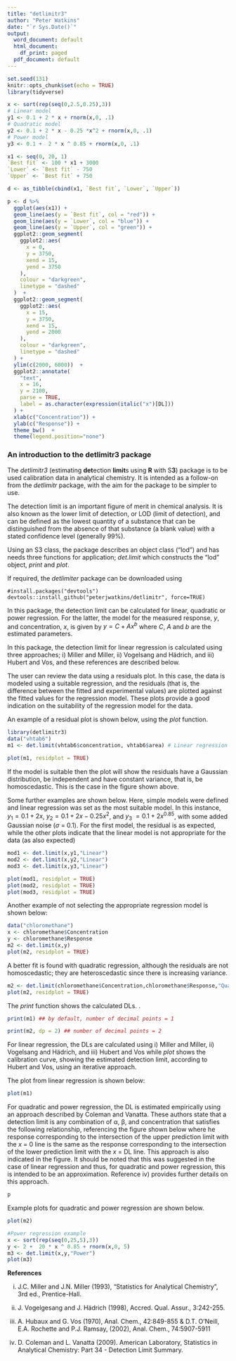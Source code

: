 ```yaml
---
title: "detlimitr3"
author: "Peter Watkins"
date: "`r Sys.Date()`"
output:
  word_document: default
  html_document:
    df_print: paged
  pdf_document: default
---
```


```r
set.seed(131)
knitr::opts_chunk$set(echo = TRUE)
library(tidyverse)

x <- sort(rep(seq(0,2.5,0.25),3))
# Linear model
y1 <- 0.1 + 2 * x + rnorm(x,0, .1)
# Quadratic model
y2 <- 0.1 + 2 * x - 0.25 *x^2 + rnorm(x,0, .1)
# Power model
y3 <- 0.1 +  2 * x ^ 0.85 + rnorm(x,0, .1)

x1 <- seq(0, 20, 1)
`Best fit` <- 100 * x1 + 3000
`Lower` <- `Best fit` - 750
`Upper` <- `Best fit` + 750

d <- as_tibble(cbind(x1, `Best fit`, `Lower`, `Upper`))

p <- d %>%
  ggplot(aes(x1)) +
  geom_line(aes(y = `Best fit`, col = "red")) +
  geom_line(aes(y = `Lower`, col = "blue")) +
  geom_line(aes(y = `Upper`, col = "green")) +
  ggplot2::geom_segment(
    ggplot2::aes(
      x = 0,
      y = 3750,
      xend = 15,
      yend = 3750
    ),
    colour = "darkgreen",
    linetype = "dashed"
  )  +
  ggplot2::geom_segment(
    ggplot2::aes(
      x = 15,
      y = 3750,
      xend = 15,
      yend = 2000
    ),
    colour = "darkgreen",
    linetype = "dashed"
  ) +
  ylim(c(2000, 6000))  +
  ggplot2::annotate(
    "text",
    x = 16,
    y = 2100,
    parse = TRUE,
    label = as.character(expression(italic("x")[DL]))
  ) +
  xlab(c("Concentration")) +
  ylab(c("Response")) +
  theme_bw()  +
  theme(legend.position="none")
```


### An introduction to the detlimitr3 package

The *detlimitr3* (estimating **det**ection **limit**s using **R** with S**3**) package is to be used calibration data in analytical chemistry. It is intended as a follow-on from the *detlimitr* package, with the aim for the package to be simpler to use.

The detection limit is an important figure of merit in chemical analysis.  It is also known as the lower limit of detection, or LOD (limit of detection), and can be defined as the lowest quantity of a substance that can be distinguished from the absence of that substance (a blank value) with a stated confidence level (generally 99%).

Using an S3 class, the package describes an object class ("lod") and has needs three functions for application; *det.limit* which constructs the "lod" object, *print* and *plot*.

If required, the *detlimiter* package can be downloaded using

``` 
#install.packages("devtools") 
devtools::install_github("peterjwatkins/detlimitr", force=TRUE)
```

In this package, the detection limit can be calculated for linear, quadratic or power regression. For the latter, the model for the measured response, $y$, and concentration, $x$, is given by $y = C + Ax^b$ where $C$, $A$ and $b$ are the estimated parameters. 

In this package, the detection limit for linear regression is calculated using three approaches; i) Miller and Miller, ii) Vogelsang and Hädrich, and iii) Hubert and Vos, and these references are described below. 

The user can review the data using a residuals plot. In this case, the data is modeled using a suitable regression, and the residuals (that is, the difference between the fitted and experimental values) are plotted against the fitted values for the regression model. These plots provide a good indication on the suitability of the regression model for the data.

An example of a residual plot is shown below, using the *plot* function.

``` r
library(detlimitr3)
data("vhtab6")
m1 <- det.limit(vhtab6$concentration, vhtab6$area) # Linear regression assumed by default

plot(m1, residplot = TRUE)
```

If the model is suitable then the plot will show the residuals have a Gaussian distribution, be independent and have constant variance, that is, be homoscedastic. This is the case in the figure shown above.

Some further examples are shown below. Here, simple models were defined and linear regression was set as the most suitable model. In this instance, $y_1 = 0.1 + 2x$, $y_2 = 0.1 + 2x - 0.25x^2$, and $y_3~ = 0.1 +  2x^{0.85}$, with some added Gaussian noise ($\sigma$ = 0.1). For the first model, the residual is as expected, while the other plots indicate that the linear model is not appropriate for the data (as also expected)

```r
mod1 <- det.limit(x,y1,"Linear")
mod2 <- det.limit(x,y2,"Linear")
mod3 <- det.limit(x,y3,"Linear")

plot(mod1, residplot = TRUE)
plot(mod2, residplot = TRUE)
plot(mod3, residplot = TRUE)
```


Another example of not selecting the appropriate regression model is shown below:

``` r
data("chloromethane")
x <- chloromethane$Concentration
y <- chloromethane$Response
m2 <- det.limit(x,y)
plot(m2, residplot = TRUE)
```

A better fit is found with quadratic regression, although the residuals are not homoscedastic; they  are heteroscedastic since there is increasing variance.

``` r
m2 <- det.limit(chloromethane$Concentration,chloromethane$Response,"Quadratic")
plot(m2, residplot = TRUE)
```


The *print* function shows the calculated DLs.
.
``` r
print(m1) ## by default, number of decimal points = 1

print(m2, dp = 2) ## number of decimal points = 2
```

For linear regression, the DLs are calculated using i) Miller and Miller, ii) Vogelsang and Hädrich, and iii) Hubert and Vos while *plot* shows the calibration curve, showing the estimated detection limit, according to Hubert and Vos, using an iterative approach. 

The plot from linear regression is shown below:

```r
plot(m1)
```

For quadratic and power regression, the DL is estimated empirically using an approach described by Coleman and Vanatta. These authors state that a detection limit is any combination of α, β, and concentration that satisfies the following relationship, referencing the figure shown below where he response corresponding to the intersection of the upper prediction limit with the $x$ = 0 line is the same as the response corresponding to the intersection of the lower prediction limit with the $x$ = DL line. This approach is also indicated in the figure. It should be noted that this was suggested in the case of linear regression and thus, for quadratic and power regression, this is intended to be an approximation. Reference iv) provides further details on this approach.

```r
p
```

Example plots for quadratic and power regression are shown below.

```r
plot(m2)

#Power regression example
x <- sort(rep(seq(0,25,5),3))
y <- 2 +  20 * x ^ 0.85 + rnorm(x,0, 5)
m3 <- det.limit(x,y,"Power")
plot(m3)
```


**References**

i) J.C. Miller and J.N. Miller (1993), "Statistics for Analytical Chemistry", 3rd ed., Prentice-Hall.

ii) J. Vogelgesang and J. Hädrich (1998), Accred. Qual. Assur., 3:242-255.

iii) A. Hubaux and G. Vos (1970), Anal. Chem., 42:849-855 & D.T. O'Neill, E.A. Rochette and P.J. Ramsay, (2002), Anal. Chem., 74:5907-5911

iv) D. Coleman and L. Vanatta (2009). American Laboratory, Statistics in Analytical Chemistry: Part 34 - Detection Limit Summary.
